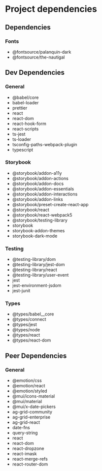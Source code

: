 
<Meta title='Project Dependencies' />

# Project dependencies

## Dependencies

### Fonts

-   @fontsource/palanquin-dark
-   @fontsource/the-nautigal

## Dev Dependencies

### General

-   @babel/core
-   babel-loader
-   prettier
-   react
-   react-dom
-   react-hook-form
-   react-scripts
-   ts-jest
-   ts-loader
-   tsconfig-paths-webpack-plugin
-   typescript

### Storybook

-   @storybook/addon-a11y
-   @storybook/addon-actions
-   @storybook/addon-docs
-   @storybook/addon-essentials
-   @storybook/addon-interactions
-   @storybook/addon-links
-   @storybook/preset-create-react-app
-   @storybook/react
-   @storybook/react-webpack5
-   @storybook/testing-library
-   storybook
-   storybook-addon-themes
-   storybook-dark-mode

### Testing

-   @testing-library/dom
-   @testing-library/jest-dom
-   @testing-library/react
-   @testing-library/user-event
-   jest
-   jest-environment-jsdom
-   jest-junit

### Types

-   @types/babel\_\_core
-   @types/connect
-   @types/jest
-   @types/node
-   @types/react
-   @types/react-dom

## Peer Dependencies

### General

-   @emotion/css
-   @emotion/react
-   @emotion/styled
-   @mui/icons-material
-   @mui/material
-   @mui/x-date-pickers
-   ag-grid-community
-   ag-grid-enterprise
-   ag-grid-react
-   date-fns
-   query-string
-   react
-   react-dom
-   react-dropzone
-   react-imask
-   react-merge-refs
-   react-router-dom
